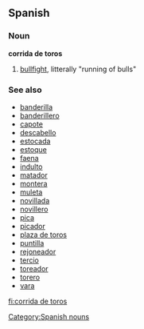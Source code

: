 ==Spanish==

===Noun===
'''corrida de toros'''

# [[bullfight]], litterally "running of bulls"

===See also===
*[[banderilla]]
*[[banderillero]]
*[[capote]]
*[[descabello]]
*[[estocada]]
*[[estoque]]
*[[faena]]
*[[indulto]]
*[[matador]]
*[[montera]]
*[[muleta]]
*[[novillada]]
*[[novillero]]
*[[pica]]
*[[picador]]
*[[plaza de toros]]
*[[puntilla]]
*[[rejoneador]]
*[[tercio]]
*[[toreador]]
*[[torero]]
*[[vara]]

[[Category:Spanish nouns]]

[[fi:corrida de toros]]